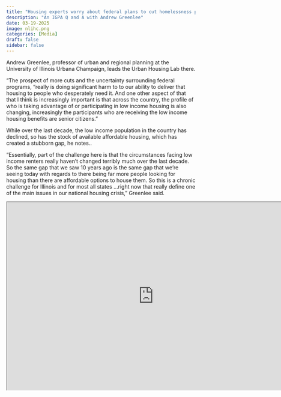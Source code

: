 ```yaml
---
title: "Housing experts worry about federal plans to cut homelessness programs"
description: "An IGPA Q and A with Andrew Greenlee"
date: 03-19-2025
image: nlihc.png
categories: [Media]
draft: false
sidebar: false
---
```


Andrew Greenlee, professor of urban and regional planning at the University of Illinois Urbana Champaign, leads the Urban Housing Lab there.

“The prospect of more cuts and the uncertainty surrounding federal programs, “really is doing significant harm to to our ability to deliver that housing to people who desperately need it. And one other aspect of that that I think is increasingly important is that across the country, the profile of who is taking advantage of or participating in low income housing is also changing, increasingly the participants who are receiving the low income housing benefits are senior citizens.”

While over the last decade, the low income population in the country has declined, so has the stock of available affordable housing, which has created a stubborn gap, he notes..

“Essentially, part of the challenge here is that the circumstances facing low income renters really haven't changed terribly much over the last decade. So the same gap that we saw 10 years ago is the same gap that we're seeing today with regards to there being far more people looking for housing than there are affordable options to house them. So this is a chronic challenge for Illinois and for most all states …right now that really define one of the main issues in our national housing crisis,” Greenlee said.

```{=html}
<iframe width="780" height="500" src="https://www.nprillinois.org/illinois/2025-03-19/housing-experts-worry-about-federal-plans-to-cut-homelessness-programs" title="Housing experts worry about federal plans to cut homelessness programs"></iframe>
```
